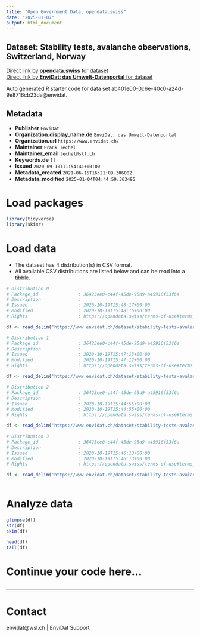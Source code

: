 ```yaml
---
title: "Open Government Data, opendata.swiss"
date: "2025-01-07"
output: html_document
---
```


## Dataset: Stability tests, avalanche observations, Switzerland, Norway



[Direct link by **opendata.swiss** for dataset](https://opendata.swiss/de/dataset/stability-tests-avalanche-observations-switzerland-norway)<br>
[Direct link by **EnviDat: das Umwelt-Datenportal** for dataset](https://www.envidat.ch/#/metadata/stability-tests-avalanche-observations-switzerland-norway)

Auto generated R starter code for data set ab401e00-0c6e-40c0-a24d-9e8716cb23da@envidat.

## Metadata

- **Publisher** `EnviDat`
- **Organization.display_name.de** `EnviDat: das Umwelt-Datenportal`
- **Organization.url** `https://www.envidat.ch/`
- **Maintainer** `Frank Techel`
- **Maintainer_email** `techel@slf.ch`
- **Keywords.de** `[]`
- **Issued** `2020-09-10T11:54:41+00:00`
- **Metadata_created** `2021-06-15T16:21:09.306002`
- **Metadata_modified** `2025-01-04T04:44:59.363495`


# Load packages

```r

library(tidyverse)
library(skimr)

```

# Load data

-   The dataset has 4 distribution(s) in CSV format.
-   All available CSV distributions are listed below and can be read into a tibble.

```r

# Distribution 0
# Package_id               : 36423ee0-c44f-45de-95d9-a45916f53f6a
# Description              : 
# Issued                   : 2020-10-19T15:48:17+00:00
# Modified                 : 2020-10-19T15:48:16+00:00
# Rights                   : https://opendata.swiss/terms-of-use#terms_by

df <- read_delim('https://www.envidat.ch/dataset/stability-tests-avalanche-observations-switzerland-norway/resource/30e5287d-6bc2-4810-bdc2-422976023486')

# Distribution 1
# Package_id               : 36423ee0-c44f-45de-95d9-a45916f53f6a
# Description              : 
# Issued                   : 2020-10-19T15:47:13+00:00
# Modified                 : 2020-10-19T15:47:12+00:00
# Rights                   : https://opendata.swiss/terms-of-use#terms_by

df <- read_delim('https://www.envidat.ch/dataset/stability-tests-avalanche-observations-switzerland-norway/resource/7618bcce-8c14-463d-8c4d-1dc4f5365085')

# Distribution 2
# Package_id               : 36423ee0-c44f-45de-95d9-a45916f53f6a
# Description              : 
# Issued                   : 2020-10-19T15:44:55+00:00
# Modified                 : 2020-10-19T15:44:55+00:00
# Rights                   : https://opendata.swiss/terms-of-use#terms_by

df <- read_delim('https://www.envidat.ch/dataset/stability-tests-avalanche-observations-switzerland-norway/resource/23823196-1d56-47d1-b6bd-cb0add4dbd7b')

# Distribution 3
# Package_id               : 36423ee0-c44f-45de-95d9-a45916f53f6a
# Description              : 
# Issued                   : 2020-10-19T15:46:13+00:00
# Modified                 : 2020-10-19T15:46:13+00:00
# Rights                   : https://opendata.swiss/terms-of-use#terms_by

df <- read_delim('https://www.envidat.ch/dataset/stability-tests-avalanche-observations-switzerland-norway/resource/accef652-f988-4d75-8aff-4c4c06c24a74')



```

# Analyze data

```r

glimpse(df)
str(df)
skim(df)

head(df)
tail(df)

```

# Continue your code here...

```r

```

------------------------------------------------------------------------

# Contact

envidat@wsl.ch | EnviDat Support
